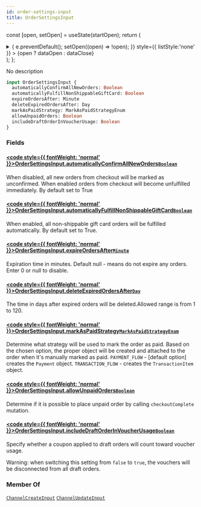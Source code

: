 ```yaml
---
id: order-settings-input
title: OrderSettingsInput
---
```






const [open, setOpen] = useState(startOpen);
return (
<details {...(open ? { open: true } : {})} className="details" style={{ border:'none', boxShadow:'none', background:'var(--ifm-background-color)' }}>
<summary
onClick={(e) => {
e.preventDefault();
setOpen((open) => !open);
}}
style={{ listStyle:'none' }} >
{open ? dataOpen : dataClose}
</summary>
{open && children}
</details>
);
};

No description

```graphql
input OrderSettingsInput {
  automaticallyConfirmAllNewOrders: Boolean
  automaticallyFulfillNonShippableGiftCard: Boolean
  expireOrdersAfter: Minute
  deleteExpiredOrdersAfter: Day
  markAsPaidStrategy: MarkAsPaidStrategyEnum
  allowUnpaidOrders: Boolean
  includeDraftOrderInVoucherUsage: Boolean
}
```

### Fields

#### [<code style={{ fontWeight: 'normal' }}>OrderSettingsInput.<b>automaticallyConfirmAllNewOrders</b></code>](#)<Bullet />[`Boolean`](../../../api-reference/miscellaneous/scalars/boolean.mdx) <Badge class="badge badge--secondary" text="scalar"/> <Badge class="badge badge--secondary" text="miscellaneous"/>

When disabled, all new orders from checkout will be marked as unconfirmed. When enabled orders from checkout will become unfulfilled immediately. By default set to True

#### [<code style={{ fontWeight: 'normal' }}>OrderSettingsInput.<b>automaticallyFulfillNonShippableGiftCard</b></code>](#)<Bullet />[`Boolean`](../../../api-reference/miscellaneous/scalars/boolean.mdx) <Badge class="badge badge--secondary" text="scalar"/> <Badge class="badge badge--secondary" text="miscellaneous"/>

When enabled, all non-shippable gift card orders will be fulfilled automatically. By default set to True.

#### [<code style={{ fontWeight: 'normal' }}>OrderSettingsInput.<b>expireOrdersAfter</b></code>](#)<Bullet />[`Minute`](../../../api-reference/miscellaneous/scalars/minute.mdx) <Badge class="badge badge--secondary" text="scalar"/> <Badge class="badge badge--secondary" text="miscellaneous"/>

Expiration time in minutes. Default null - means do not expire any orders. Enter 0 or null to disable.


<Badge text="Added in Saleor 3.13" class="badge badge--secondary margin-bottom--sm" />


<FeaturePreview />

#### [<code style={{ fontWeight: 'normal' }}>OrderSettingsInput.<b>deleteExpiredOrdersAfter</b></code>](#)<Bullet />[`Day`](../../../api-reference/miscellaneous/scalars/day.mdx) <Badge class="badge badge--secondary" text="scalar"/> <Badge class="badge badge--secondary" text="miscellaneous"/>

The time in days after expired orders will be deleted.Allowed range is from 1 to 120.


<Badge text="Added in Saleor 3.14" class="badge badge--secondary margin-bottom--sm" />


<FeaturePreview />

#### [<code style={{ fontWeight: 'normal' }}>OrderSettingsInput.<b>markAsPaidStrategy</b></code>](#)<Bullet />[`MarkAsPaidStrategyEnum`](../../../api-reference/channels/enums/mark-as-paid-strategy-enum.mdx) <Badge class="badge badge--secondary" text="enum"/> <Badge class="badge badge--secondary" text="channels"/>

Determine what strategy will be used to mark the order as paid. Based on the chosen option, the proper object will be created and attached to the order when it's manually marked as paid.
`PAYMENT_FLOW` - [default option] creates the `Payment` object.
`TRANSACTION_FLOW` - creates the `TransactionItem` object.


<Badge text="Added in Saleor 3.13" class="badge badge--secondary margin-bottom--sm" />


<FeaturePreview />

#### [<code style={{ fontWeight: 'normal' }}>OrderSettingsInput.<b>allowUnpaidOrders</b></code>](#)<Bullet />[`Boolean`](../../../api-reference/miscellaneous/scalars/boolean.mdx) <Badge class="badge badge--secondary" text="scalar"/> <Badge class="badge badge--secondary" text="miscellaneous"/>

Determine if it is possible to place unpaid order by calling `checkoutComplete` mutation.


<Badge text="Added in Saleor 3.15" class="badge badge--secondary margin-bottom--sm" />


<FeaturePreview />

#### [<code style={{ fontWeight: 'normal' }}>OrderSettingsInput.<b>includeDraftOrderInVoucherUsage</b></code>](#)<Bullet />[`Boolean`](../../../api-reference/miscellaneous/scalars/boolean.mdx) <Badge class="badge badge--secondary" text="scalar"/> <Badge class="badge badge--secondary" text="miscellaneous"/>

Specify whether a coupon applied to draft orders will count toward voucher usage.

Warning: when switching this setting from `false` to `true`, the vouchers will be disconnected from all draft orders.


<Badge text="Added in Saleor 3.18" class="badge badge--secondary margin-bottom--sm" />


<FeaturePreview />

### Member Of

[`ChannelCreateInput`](../../../api-reference/channels/inputs/channel-create-input.mdx) <Badge class="badge badge--secondary" text="input"/><Bullet />[`ChannelUpdateInput`](../../../api-reference/channels/inputs/channel-update-input.mdx) <Badge class="badge badge--secondary" text="input"/>

